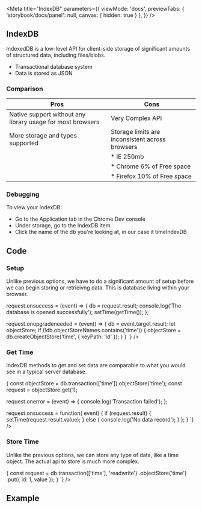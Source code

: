 
<Meta 
  title="IndexDB"
  parameters={{
    viewMode: 'docs',
    previewTabs: { 'storybook/docs/panel': null, canvas: { hidden: true } },
  }}
/>

## IndexDB

IndexedDB is a low-level API for client-side storage of significant amounts of structured data, including files/blobs. 

* Transactional database system
* Data is stored as JSON

### Comparison

| Pros                         | Cons                                   |
|------------------------------|----------------------------------------|
| Native support without any library usage for most browsers | Very Complex API | 
| More storage and types supported  | Storage limits are inconsistent across browsers |
| | * IE 250mb |
| | * Chrome 6% of Free space |
| | * Firefox 10% of Free space |

### Debugging

To view your IndexDB:

*  Go to the Application tab in the Chrome Dev console
*  Under storage, go to the IndexDB item
*  Click the name of the db you're looking at, in our case it timeIndexDB

## Code 

### Setup

Unlike previous options, we have to do a significant amount of setup before we can begin storing or retrieivng data. This is database living within your browser.

<Story name="Setup">
<Source language='js'code={`
let db;
const request = window.indexedDB.open('timeIndexDB'); 
  request.onerror = function (event) {
    console.log('The database is opened failed');
  };
  
  request.onsuccess = (event) => {
    db = request.result;
    console.log('The database is opened successfully');
    setTime(getTime());
  };
  
  request.onupgradeneeded = (event) => {
    db = event.target.result;
    let objectStore;
    if (!db.objectStoreNames.contains('time')) {
      objectStore = db.createObjectStore('time', { keyPath: 'id' });
    }
  }
`}
/>
</Story>

### Get Time

IndexDB methods to get and set data are comparable to what you would see in a typical server database. 

<Story name="Get">
<Source language='js'code={`
const getTime = () => {
  const objectStore = db.transaction(['time']).objectStore('time');
  const request = objectStore.get(1);
  
  request.onerror = (event) => {
    console.log('Transaction failed');
  };
  
  request.onsuccess = function( event) {
      if (request.result) {
        setTime(request.result.value);
      } else {
        console.log('No data record');
      }
  };
}
`}
/>
</Story>

### Store Time

Unlike the previous options, we can store any type of data, like a time object. The actual api to store is much more complex.

<Story name="Set">
<Source language='js'code={`
const storeTime = (value) => {
    const request = db.transaction(['time'], 'readwrite')
      .objectStore('time')
      .put({ id: 1, value });
  }
`}
/>
</Story>

## Example

<Story name="Example">
  <IndexDB/>
</Story>
